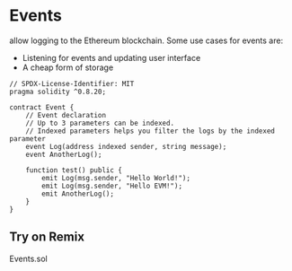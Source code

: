 
# Events

<ColoredText text="Events" color="#e74c3c"/> allow logging to the Ethereum blockchain. Some use cases for events are:

- Listening for events and updating user interface
- A cheap form of storage

```solidity filename="Events.sol" {2} copy
// SPDX-License-Identifier: MIT
pragma solidity ^0.8.20;

contract Event {
    // Event declaration
    // Up to 3 parameters can be indexed.
    // Indexed parameters helps you filter the logs by the indexed parameter
    event Log(address indexed sender, string message);
    event AnotherLog();

    function test() public {
        emit Log(msg.sender, "Hello World!");
        emit Log(msg.sender, "Hello EVM!");
        emit AnotherLog();
    }
}
```

## Try on Remix
Events.sol